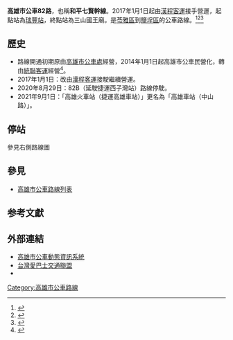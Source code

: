 {{Infobox Bus Route
| image=[[File:漢程客運_069-V3_20170618.jpg|300px]]
| number=高雄市公車82路
| manager=[[高雄市政府|高雄市政府]]交通局
| operator= [[漢程客運|漢程客運]]
| length= 19.2公里
| time= 
| start= [[瑞豐站_(公車)|瑞豐站]]
| via= [[籬仔內站|輕軌籬仔內站]]<br>[[高雄師範大學|高雄師範大學]]<br>[[高雄市立文化中心|高雄市立文化中心]]<br>[[高雄車站|高雄車站]]<br>[[高雄市立歷史博物館|歷史博物館]]
| end= 三山國王廟
| level= 5:55－17:00
| frequency= 30－60分鐘一班
| Other_route=
| vehicle=
| garage= [[瑞豐站_(公車)|瑞豐站]]
| Fare=  里程計費,未滿8公里收12元,8公里以上24元
| compete= 
| bgcolor= Red
| fontcolor= white
}}
'''高雄市公車82路'''，也稱'''和平七賢幹線'''。2017年1月1日起由[[漢程客運|漢程客運]]接手營運，起點站為[[瑞豐站_(公車)|瑞豐站]]，終點站為三山國王廟。是[[苓雅區|苓雅區]]到[[鹽埕區|鹽埕區]]的公車路線。<ref>{{Cite web |url=http://www.ubus.com.tw/upload/citybusmap/kaohsiung/html/82.html |title=統聯客運82路路線圖 |accessdate=2015-09-25 |archive-date=2016-03-05 |archive-url=https://web.archive.org/web/20160305051105/http://www.ubus.com.tw/upload/citybusmap/kaohsiung/html/82.html |dead-url=no }}</ref><ref name="tbkc">{{Cite web |url=http://www.tbkc.gov.tw/Files/service/2014CITYBUS.pdf |title=《2014年高雄市公車路線導覽手冊》，高雄市政府交通局出版，第54頁。 |access-date=2015-09-25 |archive-url=https://web.archive.org/web/20141210231014/http://www.tbkc.gov.tw/Files/service/2014CITYBUS.pdf |archive-date=2014-12-10 |dead-url=yes }}</ref><ref name="tbkc2">{{Cite web |url=http://www.tbkc.gov.tw/Files/service/2015CITYBUS.pdf |title=《2015年高雄市公車路線導覽手冊》，高雄市政府交通局出版，第64頁。 |access-date=2015-11-03 |archive-url=https://web.archive.org/web/20170816003520/http://www.tbkc.gov.tw/Files/service/2015CITYBUS.pdf |archive-date=2017-08-16 |dead-url=yes }}</ref>
==歷史==
*路線開通初期原由[[高雄市公車處|高雄市公車處]]經營，2014年1月1日起高雄市公車民營化，轉由[[統聯客運|統聯客運]]經營<ref>{{cite web|url=http://times-bignews.com/content.php?t=13597|language=zh-tw|title=統聯客運元月起　正式接駛高雄市公車|publisher=今日大話新聞|date=2014-01-03|accessdate=2014-01-03|archive-url=https://web.archive.org/web/20160305050800/http://times-bignews.com/content.php?t=13597|archive-date=2016-03-05|dead-url=yes}}</ref>。
*2017年1月1日：改由[[漢程客運|漢程客運]]接駛繼續營運。
*2020年8月29日：82B（延駛捷運西子灣站）路線停駛。
*2021年9月1日：「高雄火車站（捷運高雄車站）」更名為「高雄車站（中山路）」。

== 停站 ==
參見右側路線圖
{{BS-map
|title=高雄市公車82路站牌
|legend=0
|lua=1
|collapse =
|map=
KBHFa~~瑞豐站（瑞隆路）
BHF~~ 永豐路口
BHF~~ 瑞隆路
BHF~~ 崗山仔
BHF~~ 憲德市場
BHF~~ {{rint|tw|kmrt}}輕軌籬仔內站（一心一路）
BHF~~ 和平二路口
BHF~~ 樂群國小
BHF~~ 光華國中（和平二路）
BHF~~ 廣西路口
BHF~~ 林西街口
BHF~~ 五權街口
BHF~~ 長青服務中心（和平一路）
BHF~~ 師範大學（和平校區）
BHF~~ 高雄文化中心（和平一路）
BHF~~ {{rint|tw|kmrt}}[[文化中心站_(臺灣)|捷運文化中心站]](和平一路)
BHF~~ 和平一路
BHF~~ 和平一路口
BHF~~ 七賢一路
BHF~~ 民族路口（七賢一路）
BHF~~ 錦田路口（七賢一路）
BHF~~ 復興一路口
BHF~~ 七賢國小（福華飯店）
BS2+l\BS2+r
{{rint|tw|tra}}{{rint|tw|kmrt}}高雄車站（中山路）! !BHF(R)f\BHF(L)g~~中山一路口
BS2l\BS2r
BHF~~ 七賢二路
BHF~~ 自立路口
BHF~~ 中華路口（七賢二路）
BHF~~ 自強路口
BHF~~ 成功一路口
BHF~~ 河東路口
BHF~~ 七賢三路口
BS2+l\BS2+r
大公路! !BHF(R)f\BHF(L)g~~富野路口
歷史博物館（大公路）! !BHF(R)f\BHF(L)g~~ 三山國王廟
STRl\STRr
}}

==參見==
*[[高雄市公車路線列表|高雄市公車路線列表]]

==参考文獻==
{{reflist}}

==外部連結==
* [https://web.archive.org/web/20151130122737/http://ibus.tbkc.gov.tw/KSBUSN/Default.aspx 高雄市公車動態資訊系統]
* [http://www.ibus.com.tw/ 台灣愛巴士交通聯盟] {{Wayback|url=http://www.ibus.com.tw/ |date=20150816063232 }}
*{{facebook|tbkcdream|轉動高雄青春夢}}
{{高雄市公車}}

[[Category:高雄市公車路線|Category:高雄市公車路線]]